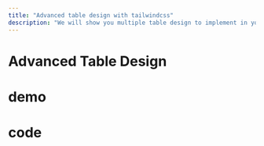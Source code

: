 ```yaml
---
title: "Advanced table design with tailwindcss"
description: "We will show you multiple table design to implement in your project"
---
```


# Advanced Table Design

# demo

<DemoPreview name="advanced-table" height="400px" />

# code 

<CodeGroup>
    <CodeBlock
      language="typescript" 
      title="useRowSelection.tsx"
      maxHeight={200}
      content_file_path="/code/table/advanced-table-use-row-selection.txt"
      showLineNumbers
    />
    <CodeBlock
      language="typescript" 
      title="useTableSort.tsx"
      maxHeight={200}
      content_file_path="/code/table/advanced-table-use-table-sort.txt"
      showLineNumbers
    />
    <CodeBlock
      language="typescript" 
      title="useColumnVisibility.tsx"
      maxHeight={200}
      content_file_path="/code/table/advanced-table-use-column-visibility.txt"
      showLineNumbers
    />
    <CodeBlock
      language="typescript" 
      title="useClickOutside.tsx"
      maxHeight={200}
      content_file_path="/code/table/advanced-table-use-click-outside.txt"
      showLineNumbers
    />  
    <CodeBlock
      language="typescript" 
      title="HowImplement.tsx"
      maxHeight={200}
      content_file_path="/code/table/advanced-table-how.txt"
      showLineNumbers
    />
</CodeGroup>